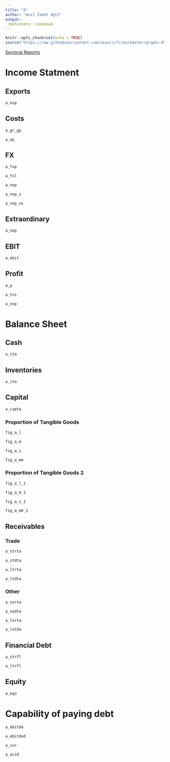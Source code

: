 ```yaml
---
title: "A"
author: "Anıl İsmet AŞCI"
output:
 rmdformats::robobook
---
```


```r
knitr::opts_chunk$set(echo = TRUE)
source("https://raw.githubusercontent.com/aiasci/firms/master/graphs.R")
```


<div><a href="https://aiasci.github.io/firms/sectoral.html">Sectoral Reports </a> </div>

# Income Statment

## Exports

```r
a_exp
```


## Costs

```r
a_gr_gp
```

```r
a_op
```


## FX

```r
a_fxp
```


```r
a_fxl
```


```r
a_nop
```

```r
a_nop_s
```

```r
a_nop_us
```


## Extraordinary

```r
a_nep
```


## EBIT

```r
a_ebit
```

## Profit

```r
a_p
```

```r
a_tns
```

```r
a_nnp
```


# Balance Sheet

## Cash

```r
a_cta
```

## Inventories

```r
a_ita
```

## Capital

```r
a_capta
```

### Proportion of Tangible Goods

```r
fig_a_l
```

```r
fig_a_m
```

```r
fig_a_s
```

```r
fig_a_mm
```

### Proportion of Tangible Goods 2

```r
fig_a_l_1
```

```r
fig_a_m_1
```

```r
fig_a_s_1
```

```r
fig_a_mm_1
```


## Receivables

### Trade

```r
a_strta
```

```r
a_stdta
```

```r
a_ltrta
```

```r
a_ltdta
```

### Other


```r
a_sorta
```

```r
a_sodta
```

```r
a_lorta
```

```r
a_lotda
```

## Financial Debt


```r
a_strfl
```

```r
a_ltrfl
```

## Equity


```r
a_equ
```

# Capability of paying debt


```r
a_ebitda
```

```r
a_ebitdad
```

```r
a_cur
```

```r
a_acid
```

